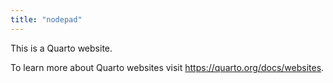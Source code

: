 ```yaml
---
title: "nodepad"
---
```


This is a Quarto website.

To learn more about Quarto websites visit <https://quarto.org/docs/websites>.
